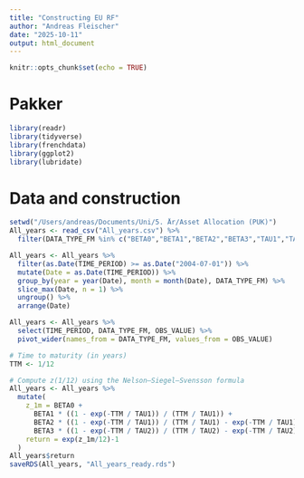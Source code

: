 ```yaml
---
title: "Constructing EU RF"
author: "Andreas Fleischer"
date: "2025-10-11"
output: html_document
---
```


```r
knitr::opts_chunk$set(echo = TRUE)
```

# Pakker
```r
library(readr)
library(tidyverse)
library(frenchdata)
library(ggplot2)
library(lubridate)
```

# Data and construction
```r
setwd("/Users/andreas/Documents/Uni/5. År/Asset Allocation (PUK)")
All_years <- read_csv("All_years.csv") %>%
  filter(DATA_TYPE_FM %in% c("BETA0","BETA1","BETA2","BETA3","TAU1","TAU2"))

All_years <- All_years %>%
  filter(as.Date(TIME_PERIOD) >= as.Date("2004-07-01")) %>%
  mutate(Date = as.Date(TIME_PERIOD)) %>% 
  group_by(year = year(Date), month = month(Date), DATA_TYPE_FM) %>%
  slice_max(Date, n = 1) %>%      
  ungroup() %>%
  arrange(Date)

All_years <- All_years %>%
  select(TIME_PERIOD, DATA_TYPE_FM, OBS_VALUE) %>%
  pivot_wider(names_from = DATA_TYPE_FM, values_from = OBS_VALUE)

# Time to maturity (in years)
TTM <- 1/12

# Compute z(1/12) using the Nelson–Siegel–Svensson formula
All_years <- All_years %>%
  mutate(
    z_1m = BETA0 +
      BETA1 * ((1 - exp(-TTM / TAU1)) / (TTM / TAU1)) +
      BETA2 * ((1 - exp(-TTM / TAU1)) / (TTM / TAU1) - exp(-TTM / TAU1)) +
      BETA3 * ((1 - exp(-TTM / TAU2)) / (TTM / TAU2) - exp(-TTM / TAU2)),
    return = exp(z_1m/12)-1
  )
All_years$return
saveRDS(All_years, "All_years_ready.rds")
```



